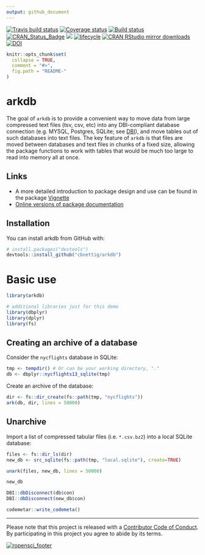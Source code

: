 ```yaml
---
output: github_document
---
```


[![Travis build status](https://travis-ci.org/ropensci/arkdb.svg?branch=master)](https://travis-ci.org/ropensci/arkdb)
[![Coverage status](https://codecov.io/gh/ropensci/arkdb/branch/master/graph/badge.svg)](https://codecov.io/github/ropensci/arkdb?branch=master)
[![Build status](https://ci.appveyor.com/api/projects/status/28rxw294yfktiebj?svg=true)](https://ci.appveyor.com/project/cboettig/arkdb)
[![CRAN_Status_Badge](http://www.r-pkg.org/badges/version/arkdb)](https://cran.r-project.org/package=arkdb)
[![](https://badges.ropensci.org/224_status.svg)](https://github.com/ropensci/onboarding/issues/224)
[![lifecycle](https://img.shields.io/badge/lifecycle-stable-brightgreen.svg)](https://www.tidyverse.org/lifecycle/#stable)
 [![CRAN RStudio mirror downloads](http://cranlogs.r-pkg.org/badges/grand-total/arkdb)](https://CRAN.R-project.org/package=arkdb) 
[![DOI](https://zenodo.org/badge/DOI/10.5281/zenodo.1343943.svg)](https://doi.org/10.5281/zenodo.1343943)

<!-- README.md is generated from README.Rmd. Please edit that file -->

```r
knitr::opts_chunk$set(
  collapse = TRUE,
  comment = "#>",
  fig.path = "README-"
)
```

# arkdb

The goal of `arkdb` is to provide a convenient way to move data from large compressed text files (tsv, csv, etc) into any DBI-compliant database connection (e.g. MYSQL, Postgres, SQLite; see [DBI](https://db.rstudio.com/dbi/)), and move tables out of such databases into text files. The key feature of `arkdb` is that files are moved between databases and text files in chunks of a fixed size, allowing the package functions to work with tables that would be much too large to read into memory all at once.    

## Links

- A more detailed introduction to package design and use can be found in the package [Vignette](https://ropensci.github.io/arkdb/articles/arkdb_intro.html)
- [Online versions of package documentation](https://ropensci.github.io/arkdb)

## Installation

You can install arkdb from GitHub with:

```r
# install.packages("devtools")
devtools::install_github("cboettig/arkdb")
```


# Basic use

```r
library(arkdb)

# additional libraries just for this demo
library(dbplyr)
library(dplyr)
library(fs)
```

## Creating an archive of a database

Consider the `nycflights` database in SQLite:

```r
tmp <- tempdir() # Or can be your working directory, "."
db <- dbplyr::nycflights13_sqlite(tmp)
```

Create an archive of the database: 

```r
dir <- fs::dir_create(fs::path(tmp, "nycflights"))
ark(db, dir, lines = 50000)
```

## Unarchive

Import a list of compressed tabular files (i.e. `*.csv.bz2`) into a local SQLite database:


```r
files <- fs::dir_ls(dir)
new_db <- src_sqlite(fs::path(tmp, "local.sqlite"), create=TRUE)

unark(files, new_db, lines = 50000)

new_db
```



```r
DBI::dbDisconnect(db$con)
DBI::dbDisconnect(new_db$con)

codemetar::write_codemeta()
```

-----

Please note that this project is released with a [Contributor Code of Conduct](CODE_OF_CONDUCT.md).
By participating in this project you agree to abide by its terms.


[![ropensci_footer](https://ropensci.org/public_images/ropensci_footer.png)](https://ropensci.org)

